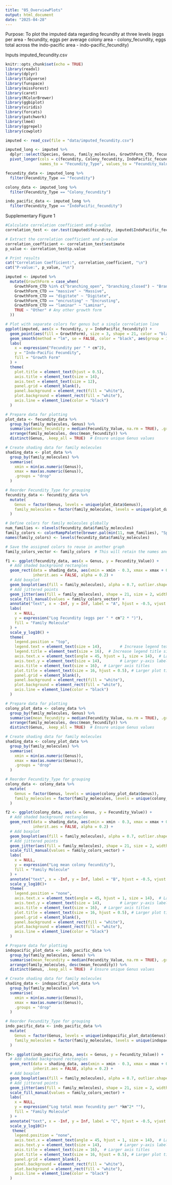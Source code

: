 ```yaml
---
title: "05_OverviewPlots"
output: html_document
date: "2025-04-28"
---
```


Purpose: To plot the imputed data regarding fecundity at three levels (eggs per area - fecundity, eggs per average colony area - colony_fecundity, eggs total across the indo-pacific area - indo-pacific_fecundity)

Inputs
imputed_fecundity.csv


```r
knitr::opts_chunk$set(echo = TRUE)
library(readxl)
library(dplyr)
library(tidyverse)
library(funspace)
library(missForest)
library(caret)
library(RColorBrewer)
library(ggbiplot)
library(viridis)
library(forcats) 
library(patchwork)
library(lme4)
library(ggrepel)
library(cowplot)
```

```r
imputed <- read_csv(file = "data/imputed_fecundity.csv")

imputed_long <- imputed %>%
  dplyr::select(Species, Genus, family_molecules, GrowthForm_CTD, fecundity, Colony_fecundity, IndoPacific_fecundity) %>%
  pivot_longer(cols = c(fecundity, Colony_fecundity, IndoPacific_fecundity),
               names_to = "Fecundity_Type", values_to = "Fecundity_Value")

fecundity_data <- imputed_long %>%
  filter(Fecundity_Type == "fecundity")

colony_data <- imputed_long %>%
  filter(Fecundity_Type == "Colony_fecundity")

indo_pacific_data <- imputed_long %>%
  filter(Fecundity_Type == "IndoPacific_fecundity")
```

 Supplementary Figure 1 
```r
#Calculate correlation coefficient and p-value
correlation_test <- cor.test(imputed$fecundity, imputed$IndoPacific_fecundity, use = "complete.obs")

# Extract the correlation coefficient and p-value
correlation_coefficient <- correlation_test$estimate
p_value <- correlation_test$p.value

# Print results
cat("Correlation Coefficient:", correlation_coefficient, "\n")
cat("P-value:", p_value, "\n")

imputed <- imputed %>%
  mutate(GrowthForm = case_when(
    GrowthForm_CTD %in% c("branching_open", "branching_closed") ~ "Branching",
    GrowthForm_CTD == "massive" ~ "Massive",
    GrowthForm_CTD == "digitate" ~ "Digitate",
    GrowthForm_CTD == "encrusting" ~ "Encrusting",
    GrowthForm_CTD == "laminar" ~ "Laminar",
    TRUE ~ "Other" # Any other growth form
  ))

# Plot with separate colors for genus but a single correlation line
ggplot(imputed, aes(x = fecundity, y = IndoPacific_fecundity)) +
  geom_point(aes(fill = GrowthForm), size = 3, shape = 21, color = "black", alpha = 0.7) +
  geom_smooth(method = "lm", se = FALSE, color = "black", aes(group = 1)) +
  labs(
    x = expression("Fecundity per " * cm^2),
    y = "Indo-Pacific Fecundity",
    fill = "Growth Form"
  ) +
  theme(
    plot.title = element_text(hjust = 0.5),
    axis.title = element_text(size = 14),
    axis.text = element_text(size = 12),                                     
    panel.grid = element_blank(),
    panel.background = element_rect(fill = "white"),
    plot.background = element_rect(fill = "white"),
    axis.line = element_line(color = "black")
  )
```

```r

# Prepare data for plotting
plot_data <- fecundity_data %>%
  group_by(family_molecules, Genus) %>%
  summarise(mean_fecundity = median(Fecundity_Value, na.rm = TRUE), .groups = "drop") %>%
  arrange(family_molecules, desc(mean_fecundity)) %>%
  distinct(Genus, .keep_all = TRUE)  # Ensure unique Genus values

# Create shading data for family molecules
shading_data <- plot_data %>%
  group_by(family_molecules) %>%
  summarise(
    xmin = min(as.numeric(Genus)),
    xmax = max(as.numeric(Genus)),
    .groups = "drop"
  )

# Reorder Fecundity_Type for grouping
fecundity_data <- fecundity_data %>%
  mutate(
    Genus = factor(Genus, levels = unique(plot_data$Genus)),
    family_molecules = factor(family_molecules, levels = unique(plot_data$family_molecules))
  )

# Define colors for family molecules globally
num_families <- nlevels(fecundity_data$family_molecules)
family_colors <- colorRampPalette(brewer.pal(min(11, num_families), "Spectral"))(num_families)
names(family_colors) <- levels(fecundity_data$family_molecules)

# Save the assigned colors to reuse in another graph
family_colors_vector <- family_colors  # This will retain the names and values

f1 <- ggplot(fecundity_data, aes(x = Genus, y = Fecundity_Value)) +
  # Add shaded background rectangles
  geom_rect(data = shading_data, aes(xmin = xmin - 0.3, xmax = xmax + 0.3, ymin = 0, ymax = 5000, fill = family_molecules),
            inherit.aes = FALSE, alpha = 0.2) +
  # Add boxplot
  geom_boxplot(aes(fill = family_molecules), alpha = 0.7, outlier.shape = NA) +
  # Add jittered points
  geom_jitter(aes(fill = family_molecules), shape = 21, size = 2, width = 0.2) +
  scale_fill_manual(values = family_colors_vector) +
  annotate("text", x = -Inf, y = Inf, label = "A", hjust = -0.5, vjust = 1, size = 10, fontface = "bold") +  # Larger text annotation
  labs(
    x = NULL,
    y = expression("Log Fecundity (eggs per " * cm^2 * ")"),
    fill = "Family Molecule"
  ) +
  scale_y_log10() +
  theme(
    legend.position = "top",
    legend.text = element_text(size = 14),        # Increase legend text size
    legend.title = element_text(size = 16),  # Increase legend title size
    axis.text.x = element_text(angle = 45, hjust = 1, size = 14),  # Larger x-axis labels
    axis.text.y = element_text(size = 14),        # Larger y-axis labels
    axis.title = element_text(size = 16),  # Larger axis titles
    plot.title = element_text(size = 16, hjust = 0.5), # Larger plot title
    panel.grid = element_blank(),
    panel.background = element_rect(fill = "white"),
    plot.background = element_rect(fill = "white"),
    axis.line = element_line(color = "black")
  )

```

```r

# Prepare data for plotting
colony_plot_data <- colony_data %>%
  group_by(family_molecules, Genus) %>%
  summarise(mean_fecundity = median(Fecundity_Value, na.rm = TRUE), .groups = "drop") %>%
  arrange(family_molecules, desc(mean_fecundity)) %>%
  distinct(Genus, .keep_all = TRUE)  # Ensure unique Genus values

# Create shading data for family molecules
shading_data <- colony_plot_data %>%
  group_by(family_molecules) %>%
  summarise(
    xmin = min(as.numeric(Genus)),
    xmax = max(as.numeric(Genus)),
    .groups = "drop"
  )

# Reorder Fecundity_Type for grouping
colony_data <- colony_data %>%
  mutate(
    Genus = factor(Genus, levels = unique(colony_plot_data$Genus)),
    family_molecules = factor(family_molecules, levels = unique(colony_plot_data$family_molecules))
  )

f2 <- ggplot(colony_data, aes(x = Genus, y = Fecundity_Value)) +
  # Add shaded background rectangles
  geom_rect(data = shading_data, aes(xmin = xmin - 0.3, xmax = xmax + 0.3, ymin = 0, ymax = 2e+06, fill = family_molecules),
            inherit.aes = FALSE, alpha = 0.2) +
  # Add boxplot
  geom_boxplot(aes(fill = family_molecules), alpha = 0.7, outlier.shape = NA) +
  # Add jittered points
  geom_jitter(aes(fill = family_molecules), shape = 21, size = 2, width = 0.2) +
  scale_fill_manual(values = family_colors_vector) +
  labs(
    x = NULL,
    y = expression("Log mean colony fecundity"),
    fill = "Family Molecule"
  ) +
  annotate("text", x = -Inf, y = Inf, label = "B", hjust = -0.5, vjust = 1, size = 8, fontface = "bold")+
  scale_y_log10()+
  theme(
    legend.position = "none",
    axis.text.x = element_text(angle = 45, hjust = 1, size = 14),  # Larger x-axis labels
    axis.text.y = element_text(size = 14),        # Larger y-axis labels
    axis.title = element_text(size = 16),  # Larger axis titles
    plot.title = element_text(size = 16, hjust = 0.5), # Larger plot title
    panel.grid = element_blank(),
    panel.background = element_rect(fill = "white"),
    plot.background = element_rect(fill = "white"),
    axis.line = element_line(color = "black")
  )

```

```r

# Prepare data for plotting
indopacific_plot_data <- indo_pacific_data %>%
  group_by(family_molecules, Genus) %>%
  summarise(mean_fecundity = median(Fecundity_Value, na.rm = TRUE), .groups = "drop") %>%
  arrange(family_molecules, desc(mean_fecundity)) %>%
  distinct(Genus, .keep_all = TRUE)  # Ensure unique Genus values

# Create shading data for family molecules
shading_data <- indopacific_plot_data %>%
  group_by(family_molecules) %>%
  summarise(
    xmin = min(as.numeric(Genus)),
    xmax = max(as.numeric(Genus)),
    .groups = "drop"
  )

# Reorder Fecundity_Type for grouping
indo_pacific_data <- indo_pacific_data %>%
  mutate(
    Genus = factor(Genus, levels = unique(indopacific_plot_data$Genus)),
    family_molecules = factor(family_molecules, levels = unique(indopacific_plot_data$family_molecules))
  )

f3<- ggplot(indo_pacific_data, aes(x = Genus, y = Fecundity_Value)) +
  # Add shaded background rectangles
  geom_rect(data = shading_data, aes(xmin = xmin - 0.3, xmax = xmax + 0.3, ymin = 0, ymax = 1e+22, fill = family_molecules),
            inherit.aes = FALSE, alpha = 0.2) +
  # Add boxplot
  geom_boxplot(aes(fill = family_molecules), alpha = 0.7, outlier.shape = NA) +
  # Add jittered points
  geom_jitter(aes(fill = family_molecules), shape = 21, size = 2, width = 0.2) +
  scale_fill_manual(values = family_colors_vector) +
  labs(
    x = NULL,
    y = expression("Log total mean fecundity per" *km^2* ""),
    fill = "Family Molecule"
  ) +
  annotate("text", x = -Inf, y = Inf, label = "C", hjust = -0.5, vjust = 1, size = 8, fontface = "bold")+
  scale_y_log10()+
   theme(
    legend.position = "none",
    axis.text.x = element_text(angle = 45, hjust = 1, size = 14),  # Larger x-axis labels
    axis.text.y = element_text(size = 14),        # Larger y-axis labels
    axis.title = element_text(size = 16),  # Larger axis titles
    plot.title = element_text(size = 16, hjust = 0.5), # Larger plot title
    panel.grid = element_blank(),
    panel.background = element_rect(fill = "white"),
    plot.background = element_rect(fill = "white"),
    axis.line = element_line(color = "black")
  )

```
